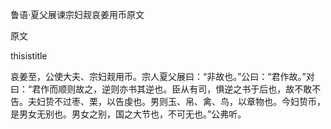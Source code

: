 


鲁语·夏父展谏宗妇觌哀姜用币原文

原文

thisistitle

哀姜至，公使大夫、宗妇觌用币。宗人夏父展曰：“非故也。”公曰：“君作故。”对曰：“君作而顺则故之，逆则亦书其逆也。臣从有司，惧逆之书于后也，故不敢不告。夫妇贽不过枣、栗，以告虔也。男则玉、帛、禽、鸟，以章物也。今妇贽币，是男女无别也。男女之别，国之大节也，不可无也。”公弗听。

